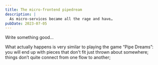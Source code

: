 ```yaml
---
title: The micro-frontend pipedream
description: |
  As micro-services became all the rage and have…
pubDate: 2023-07-05
---
```



Write something good…

<div className="lg:bustout-sm">
  <Picture src="/img/blog/2023-07-microfrontend/pipedream.jpg" width={1280} height={720} widths={[1600, 1280, 720]} />
</div>

What actually happens is very similar to playing the game “Pipe Dreams”: you will end up with pieces that don't fit just thrown about somewhere; things don’t quite connect from one flow to another;
